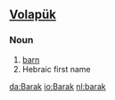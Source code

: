 ==[[Volapük]]==

===Noun=== 
# [[barn]]
# Hebraic first name

[[da:Barak]]
[[io:Barak]]
[[nl:barak]]